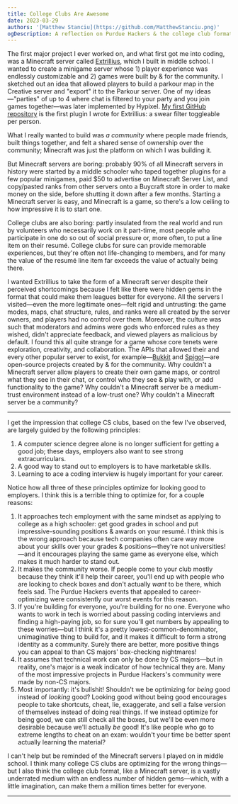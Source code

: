 ```yaml
---
title: College Clubs Are Awesome
date: 2023-03-29
authors: '[Matthew Stanciu](https://github.com/MatthewStanciu.png)'
ogDescription: A reflection on Purdue Hackers & the college club format
---
```


The first major project I ever worked on, and what first got me into coding, was a Minecraft server called [Extrillius](https://extrillius.wordpress.com), which I built in middle school. I wanted to create a minigame server whose 1) player experience was endlessly customizable and 2) games were built by & for the community. I sketched out an idea that allowed players to build a parkour map in the Creative server and "export" it to the Parkour server. One of my ideas—"parties" of up to 4 where chat is filtered to your party and you join games together—was later implemented by Hypixel. [My first GitHub repository](https://github.com/MatthewStanciu/SwearToggle) is the first plugin I wrote for Extrillius: a swear filter toggleable per person.

What I really wanted to build was _a community_ where people made friends, built things together, and felt a shared sense of ownership over the community; Minecraft was just the platform on which I was building it.

But Minecraft servers are boring: probably 90% of all Minecraft servers in history were started by a middle schooler who taped together plugins for a few popular minigames, paid $50 to advertise on Minecraft Server List, and copy/pasted ranks from other servers onto a Buycraft store in order to make money on the side, before shutting it down after a few months. Starting a Minecraft server is easy, and Minecraft is a game, so there's a low ceiling to how impressive it is to start one.

College clubs are also boring: partly insulated from the real world and run by volunteers who necessarily work on it part-time, most people who participate in one do so out of social pressure or, more often, to put a line item on their resumé. College clubs for sure can provide memorable experiences, but they're often not life-changing to members, and for many the value of the resumé line item far exceeds the value of actually being there.

I wanted Extrillius to take the form of a Minecraft server despite their perceived shortcomings because I felt like there were hidden gems in the format that could make them leagues better for everyone. All the servers I visited—even the more legitimate ones—felt rigid and untrusting: the game modes, maps, chat structure, rules, and ranks were all created by the server owners, and players had no control over them. Moreover, the culture was such that moderators and admins were gods who enforced rules as they wished, didn't appreciate feedback, and viewed players as malicious by default. I found this all quite strange for a game whose core tenets were exploration, creativity, and collaboration. The APIs that allowed their and every other popular server to exist, for example—[Bukkit](https://dev.bukkit.org/) and [Spigot](https://www.spigotmc.org/)—are open-source projects created by & for the community. Why couldn't a Minecraft server allow players to create their own game maps, or control what they see in their chat, or control who they see & play with, or add functionality to the game? Why couldn't a Minecraft server be a medium-trust environment instead of a low-trust one? Why couldn't a Minecraft server be a community?

---

I get the impression that college CS clubs, based on the few I've observed, are largely guided by the following principles:

1. A computer science degree alone is no longer sufficient for getting a good job; these days, employers also want to see strong extracurriculars.
2. A good way to stand out to employers is to have marketable skills.
3. Learning to ace a coding interview is hugely important for your career.

Notice how all three of these principles optimize for looking good to employers. I think this is a terrible thing to optimize for, for a couple reasons:

1. It approaches tech employment with the same mindset as applying to college as a high schooler: get good grades in school and put impressive-sounding positions & awards on your resumé. I think this is the wrong approach because tech companies often care way more about your skills over your grades & positions—they're not universities!—and it encourages playing the same game as everyone else, which makes it much harder to stand out.
2. It makes the community worse. If people come to your club mostly because they think it'll help their career, you'll end up with people who are looking to check boxes and don't actually _want_ to be there, which feels sad. The Purdue Hackers events that appealed to career-optimizing were consistently our worst events for this reason.
3. If you're building for everyone, you're building for no one. Everyone who wants to work in tech is worried about passing coding interviews and finding a high-paying job, so for sure you'll get numbers by appealing to these worries—but I think it's a pretty lowest-common-denominator, unimaginative thing to build for, and it makes it difficult to form a strong identity as a community. Surely there are better, more positive things you can appeal to than CS majors' box-checking nightmares!
4. It assumes that technical work can only be done by CS majors—but in reality, one's major is a weak indicator of how technical they are. Many of the most impressive projects in Purdue Hackers's community were made by non-CS majors.
5. Most importantly: it's bullshit! Shouldn't we be optimizing for _being_ good instead of _looking_ good? Looking good without being good encourages people to take shortcuts, cheat, lie, exaggerate, and sell a false version of themselves instead of doing real things. If we instead optimize for being good, we can still check all the boxes, but we'll be even more desirable because we'll actually _be_ good! It's like people who go to extreme lengths to cheat on an exam: wouldn't your time be better spent actually learning the material?

I can't help but be reminded of the Minecraft servers I played on in middle school. I think many college CS clubs are optimizing for the wrong things—but I also think the college club format, like a Minecraft server, is a vastly underrated medium with an endless number of hidden gems—which, with a little imagination, can make them a million times better for everyone.

---

